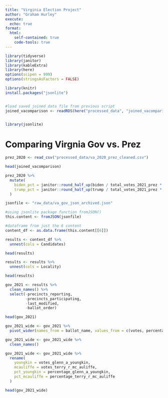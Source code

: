 ```yaml
---
title: "Virginia Election Project"
author: "Graham Hurley"
execute:
  echo: true
format:
  html:
    self-contained: true
    code-tools: true
---
```



```r


library(tidyverse)
library(janitor)
library(kableExtra)
library(here)
options(scipen = 999)
options(stringsAsFactors = FALSE)

library(knitr)
install.packages("jsonlite")


#load saved joined data file from previous script
joined_vacomparison <- readRDS(here("processed_data", "joined_vacomparison.rds"))



```

```r
library(jsonlite)
```


# Comparing Virgnia Gov vs. Prez



```r
prez_2020 <- read_csv("processed_data/va_2020_prez_cleaned.csv")

head(joined_vacomparison)


```

```r
prez_2020 %>% 
  mutate(
    biden_pct = janitor::round_half_up(biden / total_votes_2021_prez * 100, 2),
    trump_pct = janitor::round_half_up(trump / total_votes_2021_prez * 100, 2)
  )

```

```r
jsonfile <- "raw_data/va_gov_json_archived.json"

#using jsonlite package function fromJSON()
this.content <- fromJSON(jsonfile)

#dataframe from just the 6 content 
content_df <- as.data.frame(this.content[[6]])
```


```r
results <- content_df %>%
  unnest(cols = Candidates)

head(results)
```


```r
results <- results %>%
  unnest(cols = Locality)

head(results)
```



```r
gov_2021 <- results %>% 
  clean_names() %>% 
  select(-precincts_reporting,
         -precincts_participating,
         -last_modified,
         -ballot_order)

head(gov_2021)

```

```r
gov_2021_wide <- gov_2021 %>% 
  pivot_wider(names_from = ballot_name, values_from = c(votes, percentage))

gov_2021_wide <- gov_2021_wide %>% 
  clean_names()

gov_2021_wide <- gov_2021_wide %>% 
  rename(
    youngkin = votes_glenn_a_youngkin,
    mcauliffe = votes_terry_r_mc_auliffe,
    pct_youngkin = percentage_glenn_a_youngkin,
    pct_mcauliffe = percentage_terry_r_mc_auliffe
  )

head(gov_2021_wide)
```

